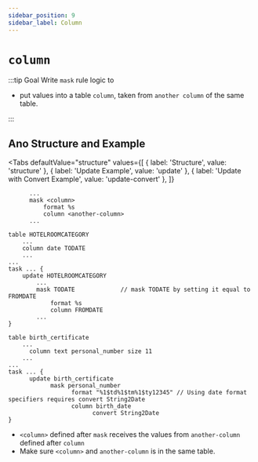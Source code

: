 ```yaml
---
sidebar_position: 9
sidebar_label: Column
---
```



# `column`

:::tip Goal
Write `mask` rule logic to

- put values into a table `column`, taken from `another column` of the same table.

:::

## Ano Structure and Example

<Tabs
  defaultValue="structure"
  values={[
    { label: 'Structure', value: 'structure' },
    { label: 'Update Example', value: 'update' },
    { label: 'Update with Convert Example', value: 'update-convert' },
  ]}
>

<TabItem value="structure">

```ano
      ...
      mask <column>
          format %s
          column <another-column>
      ...
```

</TabItem>

<TabItem value="update">

```ano
table HOTELROOMCATEGORY
    ...
    column date TODATE
    ...
...
task ... {
    update HOTELROOMCATEGORY
        ...
        mask TODATE             // mask TODATE by setting it equal to FROMDATE
            format %s
            column FROMDATE
        ...
}
```

</TabItem>

<TabItem value="update-convert">

```ano
table birth_certificate
    ...
	  column text personal_number size 11
    ...
...
task ... {
	  update birth_certificate
		    mask personal_number
			      format "%1$td%1$tm%1$ty12345" // Using date format specifiers requires convert String2Date
			      column birth_date
				        convert String2Date
}
```

</TabItem>

</Tabs>

- `<column>` defined after `mask` receives the values from `another-column` defined after `column`
- Make sure `<column>` and `another-column` is in the same table.
